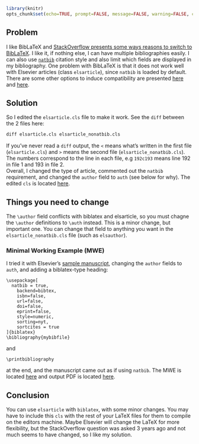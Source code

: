 ```r
library(knitr)
opts_chunk$set(echo=TRUE, prompt=FALSE, message=FALSE, warning=FALSE, comment="", results='markdown')
```

## Problem
I like BibLaTeX and [StackOverflow presents some ways reasons to switch to BibLaTeX](http://tex.stackexchange.com/questions/5091/what-to-do-to-switch-to-biblatex).   I like it, if nothing else, I can have multiple bibliographies easily.  I can also use [`natbib`](http://www.ctan.org/pkg/natbib) citation style and also limit which fields are displayed in my bibliography.  One problem with BibLaTeX is that it does not work well with Elsevier articles (class `elsarticle`), since `natbib` is loaded by default.  There are some other options to induce compatibility are presented [here](http://tex.stackexchange.com/questions/110515/elsarticle-cls-and-biblatex-incompatibility) and [here](http://tex.stackexchange.com/questions/5091/what-to-do-to-switch-to-biblatex).

## Solution 
So I edited the `elsarticle.cls` file to make it work.  See the `diff` between the 2 files here:

```r
diff elsarticle.cls elsarticle_nonatbib.cls
```

If you've never read a `diff` output, the `<` means what's written in the first file (`elsarticle.cls`) and `>` means the second file (`elsarticle_nonatbib.cls`).  The numbers correspond to the line in each file, e.g `192c193` means line 192 in file 1 and 193 in file 2.  
Overall, I changed the type of article, commented out the `natbib` requirement, and changed the `author` field to `auth` (see below for why).  The edited `cls` is located [here](https://raw.githubusercontent.com/muschellij2/HopStat/gh-pages/BibLaTeX_with_elsarticle/elsarticle_nonatbib.cls).

## Things you need to change
The `\author` field conflicts with biblatex and elsarticle, so you must chagne the `\author` definitions to `\auth` instead.  This is a minor change, but important one.  You can change that field to anything you want in the `elsarticle_nonatbib.cls` file (such as `elsauthor`).  

### Minimal Working Example (MWE)

I tried it with Elsevier's [sample manuscript](http://www.elsevier.com/__data/assets/file/0019/166141/elsarticle-template.zip), changing the `author` fields to `auth`, and adding a biblatex-type heading:
```
\usepackage[
  natbib = true,
    backend=bibtex,
    isbn=false,
    url=false,
    doi=false,
    eprint=false,
    style=numeric,
    sorting=nyt,
    sortcites = true
]{biblatex}
\bibliography{mybibfile}
```
and
```
\printbibliography
```
at the end, and the manuscript came out as if using `natbib`.  The MWE is located [here](https://raw.githubusercontent.com/muschellij2/HopStat/gh-pages/BibLaTeX_with_elsarticle/elsarticle-template/elsarticle-template.tex) and output PDF is located [here](https://github.com/muschellij2/HopStat/raw/gh-pages/BibLaTeX_with_elsarticle/elsarticle-template/elsarticle-template.pdf).

## Conclusion
You can use `elsarticle` with `biblatex`, with some minor changes.  You may have to include this `cls` with the rest of your LaTeX files for them to compile on the editors machine.  Maybe Elsevier will change the LaTeX for more flexibility, but the StackOverflow question was asked 3 years ago and not much seems to have changed, so I like my solution.


